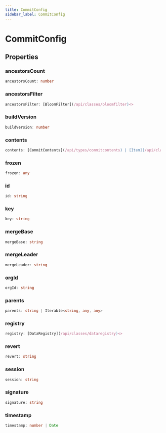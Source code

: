 ```yaml
---
title: CommitConfig
sidebar_label: CommitConfig
---
```


# CommitConfig

## Properties

### ancestorsCount

```typescript
ancestorsCount: number
```

### ancestorsFilter

```typescript
ancestorsFilter: [BloomFilter](/api/classes/bloomfilter)<>
```

### buildVersion

```typescript
buildVersion: number
```

### contents

```typescript
contents: [CommitContents](/api/types/commitcontents) | [Item](/api/classes/item)<[Schema](/api/types/schema)>
```

### frozen

```typescript
frozen: any
```

### id

```typescript
id: string
```

### key

```typescript
key: string
```

### mergeBase

```typescript
mergeBase: string
```

### mergeLeader

```typescript
mergeLeader: string
```

### orgId

```typescript
orgId: string
```

### parents

```typescript
parents: string | Iterable<string, any, any>
```

### registry

```typescript
registry: [DataRegistry](/api/classes/dataregistry)<>
```

### revert

```typescript
revert: string
```

### session

```typescript
session: string
```

### signature

```typescript
signature: string
```

### timestamp

```typescript
timestamp: number | Date
```

